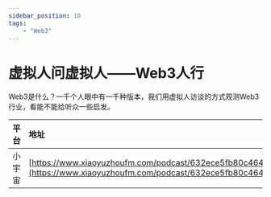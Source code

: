 ---
sidebar_position: 10
tags:
    - "Web3"
---

# 虚拟人问虚拟人——Web3人行

Web3是什么？一千个人眼中有一千种版本，我们用虚拟人访谈的方式观测Web3行业，看能不能给听众一些启发。

| 平台 | 地址 |
|:--|:----|
| 小宇宙 | [https://www.xiaoyuzhoufm.com/podcast/632ece5fb80c4640ea654447](https://www.xiaoyuzhoufm.com/podcast/632ece5fb80c4640ea654447) |
